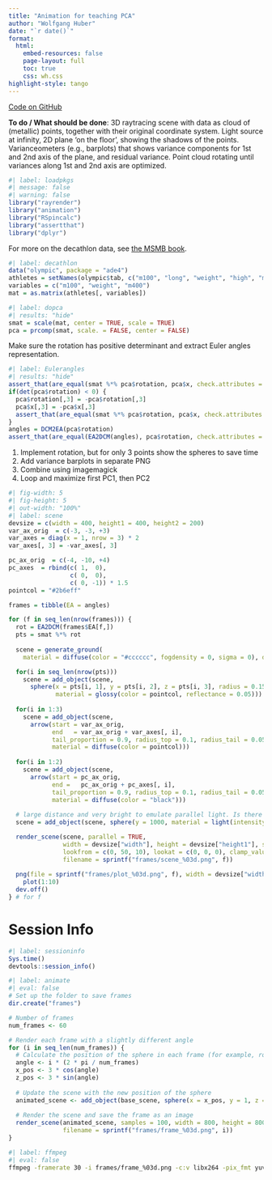 ```yaml
---
title: "Animation for teaching PCA"
author: "Wolfgang Huber"
date: "`r date()`"
format:
  html:
    embed-resources: false
    page-layout: full
    toc: true
    css: wh.css
highlight-style: tango
---
```


<!-- {{< video pca-animation.mp4 >}} -->

[Code on GitHub](https://github.com/wolfganghuber/PCA-3D-anim)

**To do / What should be done**:
3D raytracing scene with data as cloud of (metallic) points, together with their original coordinate system. Light source at infinity, 2D plane 'on the floor', showing the shadows of the points. Varianceometers (e.g., barplots) that shows variance components for 1st and 2nd axis of the plane, and residual variance. Point cloud rotating until variances along 1st and 2nd axis are optimized.

```r
#| label: loadpkgs
#| message: false
#| warning: false
library("rayrender")
library("animation")
library("RSpincalc")
library("assertthat")
library("dplyr")
```

For more on the decathlon data, see [the MSMB book](https://www.huber.embl.de/msmb/07-chap.html#what-are-the-data-matrices-and-their-motivation).

```r
#| label: decathlon
data("olympic", package = "ade4")
athletes = setNames(olympic$tab, c("m100", "long", "weight", "high", "m400", "m110", "disc", "pole", "javel", "m1500"))
variables = c("m100", "weight", "m400")
mat = as.matrix(athletes[, variables])
```

```r
#| label: dopca
#| results: "hide"
smat = scale(mat, center = TRUE, scale = TRUE)
pca = prcomp(smat, scale. = FALSE, center = FALSE)
```
Make sure the rotation has positive determinant and extract Euler angles representation.
```r
#| label: Eulerangles
#| results: "hide"
assert_that(are_equal(smat %*% pca$rotation, pca$x, check.attributes = FALSE))
if(det(pca$rotation) < 0) {
  pca$rotation[,3] = -pca$rotation[,3] 
  pca$x[,3] = -pca$x[,3]
  assert_that(are_equal(smat %*% pca$rotation, pca$x, check.attributes = FALSE))
}
angles = DCM2EA(pca$rotation)
assert_that(are_equal(EA2DCM(angles), pca$rotation, check.attributes = FALSE))
```


1. Implement rotation, but for only 3 points show the spheres to save time
2. Add variance barplots in separate PNG
3. Combine using imagemagick
4. Loop and maximize first PC1, then PC2

```r
#| fig-width: 5
#| fig-height: 5
#| out-width: "100%"
#| label: scene
devsize = c(width = 400, height1 = 400, height2 = 200)
var_ax_orig  = c(-3, -3, +3)
var_axes = diag(x = 1, nrow = 3) * 2
var_axes[, 3] = -var_axes[, 3]

pc_ax_orig  = c(-4, -10, +4)
pc_axes  = rbind(c( 1,  0),
                 c( 0,  0),
                 c( 0, -1)) * 1.5
pointcol = "#2b6eff"

frames = tibble(EA = angles)

for (f in seq_len(nrow(frames))) {
  rot = EA2DCM(frames$EA[f,])
  pts = smat %*% rot
  
  scene = generate_ground(
    material = diffuse(color = "#cccccc", fogdensity = 0, sigma = 0), depth = -10)

  for(i in seq_len(nrow(pts))) 
    scene = add_object(scene, 
      sphere(x = pts[i, 1], y = pts[i, 2], z = pts[i, 3], radius = 0.15,
             material = glossy(color = pointcol, reflectance = 0.05)))
  
  for(i in 1:3) 
    scene = add_object(scene, 
      arrow(start = var_ax_orig, 
            end   = var_ax_orig + var_axes[, i], 
            tail_proportion = 0.9, radius_top = 0.1, radius_tail = 0.05,
            material = diffuse(color = pointcol))) 
  
  for(i in 1:2)
    scene = add_object(scene, 
      arrow(start = pc_ax_orig, 
            end =   pc_ax_orig + pc_axes[, i], 
            tail_proportion = 0.9, radius_top = 0.1, radius_tail = 0.05,
            material = diffuse(color = "black")))
  
  # large distance and very bright to emulate parallel light. Is there a more elegant light source?
  scene = add_object(scene, sphere(y = 1000, material = light(intensity = 500000)))

  render_scene(scene, parallel = TRUE, 
               width = devsize["width"], height = devsize["height1"], samples = 128,
               lookfrom = c(0, 50, 10), lookat = c(0, 0, 0), clamp_value = 8,
               filename = sprintf("frames/scene_%03d.png", f))
  
  png(file = sprintf("frames/plot_%03d.png", f), width = devsize["width"], height = devsize["height2"])
    plot(1:10)
  dev.off()
} # for f
```

# Session Info

```r
#| label: sessioninfo
Sys.time()
devtools::session_info()
```



```r
#| label: animate
#| eval: false
# Set up the folder to save frames
dir.create("frames")

# Number of frames
num_frames <- 60

# Render each frame with a slightly different angle
for (i in seq_len(num_frames)) {
  # Calculate the position of the sphere in each frame (for example, rotating around the y-axis)
  angle <- i * (2 * pi / num_frames)
  x_pos <- 3 * cos(angle)
  z_pos <- 3 * sin(angle)
  
  # Update the scene with the new position of the sphere
  animated_scene <- add_object(base_scene, sphere(x = x_pos, y = 1, z = z_pos, radius = 1, material = diffuse(color = "blue")))
  
  # Render the scene and save the frame as an image
  render_scene(animated_scene, samples = 100, width = 800, height = 800, 
               filename = sprintf("frames/frame_%03d.png", i))
}
```
```sh
#| label: ffmpeg
#| eval: false
ffmpeg -framerate 30 -i frames/frame_%03d.png -c:v libx264 -pix_fmt yuv420p animation.mp4
```